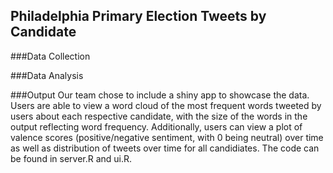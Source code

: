 ## Philadelphia Primary Election Tweets by Candidate
###Data Collection

###Data Analysis

###Output
Our team chose to include a shiny app to showcase the data. Users are able to view a word cloud of the most frequent words tweeted by users about each respective candidate, with the size of the words in the output reflecting word frequency. Additionally, users can view a plot of valence scores (positive/negative sentiment, with 0 being neutral) over time as well as distribution of tweets over time for all candidiates. The code can be found in server.R and ui.R.








